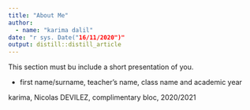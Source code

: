 ```yaml
---
title: "About Me"
author:
  - name: "karima dalil" 
date: "r sys. Date("16/11/2020")"
output: distill::distill_article
---
```


This section must bu include a short presentation of you.

- first name/surname, teacher’s name, class name and academic year

karima, Nicolas DEVILEZ, complimentary bloc, 2020/2021
